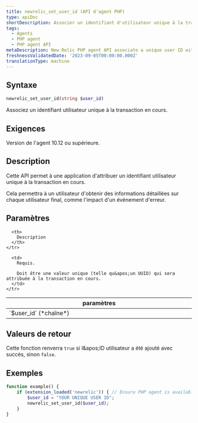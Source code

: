 ```yaml
---
title: newrelic_set_user_id (API d'agent PHP)
type: apiDoc
shortDescription: Associer un identifiant d'utilisateur unique à la transaction en cours
tags:
  - Agents
  - PHP agent
  - PHP agent API
metaDescription: New Relic PHP agent API associate a unique user ID with the current transaction.
freshnessValidatedDate: '2023-09-05T00:00:00.000Z'
translationType: machine
---
```


## Syntaxe

```php
newrelic_set_user_id(string $user_id)
```

Associez un identifiant utilisateur unique à la transaction en cours.

## Exigences

Version de l&apos;agent 10.12 ou supérieure.

## Description

Cette API permet à une application d&apos;attribuer un identifiant utilisateur unique à la transaction en cours.

Cela permettra à un utilisateur d&apos;obtenir des informations détaillées sur chaque utilisateur final, comme l&apos;impact d&apos;un événement d&apos;erreur.

## Paramètres

<table>
  <thead>
    <tr>
      <th width="25%">
        paramètres
      </th>

      <th>
        Description
      </th>
    </tr>
  </thead>

  <tbody>
    <tr>
      <td>
        `$user_id` (*chaîne*)
      </td>

      <td>
        Requis.

        Doit être une valeur unique (telle qu&apos;un UUID) qui sera attribuée à la transaction en cours.
      </td>
    </tr>
  </tbody>
</table>

## Valeurs de retour

Cette fonction renverra `true` si l&amp;apos;ID utilisateur a été ajouté avec succès, sinon `false`.

## Exemples

```php
function example() {
    if (extension_loaded('newrelic')) { // Ensure PHP agent is available
        $user_id = "YOUR UNIQUE USER ID";
        newrelic_set_user_id($user_id);
    }
}
```